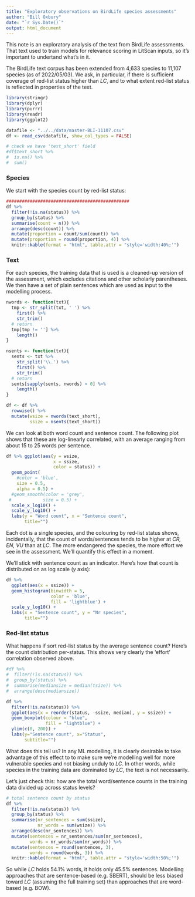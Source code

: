 ```yaml
---
title: "Exploratory observations on BirdLife species assessments"
author: "Bill Oxbury"
date: "`r Sys.Date()`"
output: html_document
---
```


This note is an exploratory analysis of the text from BirdLife assessments. That text used to train models for relevance scoring in LitScan inputs, so it's important to undertand what's in it. 

The BirdLife text corpus has been extended from 4,633 species to 11,107 species (as of 2022/05/03). We ask, in particular, if there is sufficient coverage of red-list status higher than _LC_, and to what extent red-list status is reflected in properties of the text.

```r
library(stringr)
library(dplyr)
library(purrr)
library(readr)
library(ggplot2)

datafile <- "../../data/master-BLI-11107.csv"
df <- read_csv(datafile, show_col_types = FALSE)

# check we have 'text_short' field
#df$text_short %>%
#  is.na() %>%
#  sum()
```


### Species

We start with the species count by red-list status:

```r
###############################################
df %>%
  filter(!is.na(status)) %>%
  group_by(status) %>%
  summarise(count = n()) %>%
  arrange(desc(count)) %>%
  mutate(proportion = count/sum(count)) %>%
  mutate(proportion = round(proportion, 4)) %>%
  knitr::kable(format = "html", table.attr = "style='width:40%;'")
```


### Text

For each species, the training data that is used is a cleaned-up version of the assessment, which excludes citations and other scholarly parentheses. We then have a set of plain sentences which are used as input to the modelling process.

```r
nwords <- function(txt){
  tmp <- str_split(txt, ' ') %>%
    first() %>%
    str_trim()
  # return
  tmp[tmp != ''] %>%
    length()
}

nsents <- function(txt){
  sents <- txt %>%
    str_split('\\.') %>%
    first() %>%
    str_trim() 
  # return
  sents[sapply(sents, nwords) > 0] %>%
    length()
}

df <- df %>% 
  rowwise() %>%
  mutate(wsize = nwords(text_short),
         ssize = nsents(text_short))
```

We can look at both word count and sentence count. The following plot shows that these are log-linearly correlated, with an average ranging from about 15 to 25 words per sentence.

```r

df %>% ggplot(aes(y = wsize, 
                  x = ssize,
                  color = status)) +
  geom_point(
    #color = 'blue',
    size = 0.5,
    alpha = 0.5) +
  #geom_smooth(color = 'grey',
 #            size = 0.5) +
  scale_x_log10() +
  scale_y_log10() +
  labs(y = "Word count", x = "Sentence count", 
       title="")

```

Each dot is a single species, and the colouring by red-list status shows, incidentally, that the count of words/sentences tends to be higher at _CR, EN, VU_ than at _LC_. The more endangered the species, the more effort we see in the assessment. We'll quantify this effect in a moment.

We'll stick with sentence count as an indicator. Here's how that count is distributed on as log scale (_y_ axis):

```r
df %>%
  ggplot(aes(x = ssize)) +
  geom_histogram(binwidth = 5,
                 color = 'blue',
                 fill = 'lightblue') +
  scale_y_log10() +
  labs(x = "Sentence count", y = "Nr species", 
       title="")
```

### Red-list status

What happens if sort red-list status by the average sentence count? Here's the count distribution per-status. This shows very clearly the 'effort' correlation observed above.

```r

#df %>% 
#  filter(!is.na(status)) %>%
#  group_by(status) %>%
#  summarise(mediansize = median(tsize)) %>%
#  arrange(desc(mediansize))

df %>%
  filter(!is.na(status)) %>%
  ggplot(aes(x = reorder(status, -ssize, median), y = ssize)) +
  geom_boxplot(colour = "blue",
               fill = "lightblue") +
  ylim(c(0, 200)) +
  labs(y="Sentence count", x="Status", 
       subtitle="")
```

What does this tell us? In any ML modelling, it is clearly desirable to take advantage of this effect to to make sure we're modelling well for more vulnerable species and not biasing unduly to _LC_. In other words, while species in the training data are dominated by _LC_, the text is not necessarily.

Let's just check this: how are the total word/sentence counts in the training data
divided up across status levels?

```r
# total sentence count by status
df %>% 
  filter(!is.na(status)) %>%
  group_by(status) %>%
  summarise(nr_sentences = sum(ssize),
            nr_words = sum(wsize)) %>%
  arrange(desc(nr_sentences)) %>%
  mutate(sentences = nr_sentences/sum(nr_sentences),
         words = nr_words/sum(nr_words)) %>%
  mutate(sentences = round(sentences, 3),
         words = round(words, 3)) %>%
  knitr::kable(format = "html", table.attr = "style='width:50%;'")
```

<p>
So while _LC_ holds 54.1% words, it holds only 45.5% sentences. Modelling approaches that are sentence-based (e.g. SBERT), should be less biased toward _LC_ (assuming the full training set) than approaches that are word-based (e.g. BOW).
